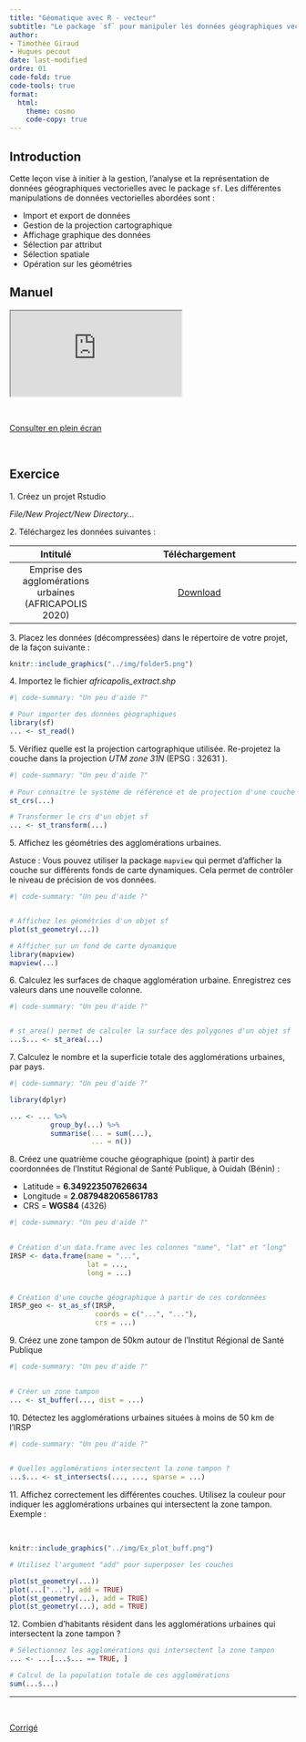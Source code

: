```yaml
---
title: "Géomatique avec R - vecteur"
subtitle: "Le package `sf` pour manipuler les données géographiques vectorielles"
author: 
- Timothée Giraud
- Hugues pecout
date: last-modified
ordre: 01
code-fold: true
code-tools: true
format:
  html:
    theme: cosmo
    code-copy: true
---
```


## Introduction

Cette leçon vise à initier à la gestion, l'analyse et la représentation de données géographiques vectorielles avec le package `sf`. Les différentes manipulations de données vectorielles abordées sont :

-   Import et export de données
-   Gestion de la projection cartographique
-   Affichage graphique des données
-   Sélection par attribut
-   Sélection spatiale
-   Opération sur les géométries

## <i class="bi bi-book"></i> Manuel {.title}

<iframe class="slide" src="https://rcarto.github.io/geomatique_avec_r/les-données-vectorielles.html">

</iframe>

\

::: center
<a href="https://rcarto.github.io/geomatique_avec_r/les-donn%C3%A9es-vectorielles.html" class="btn btn-info" role="button" aria-disabled="true"><i class="bi bi-eye"></i> Consulter en plein écran</a>
:::

\

<!-- ::: callout-note -->

<!-- Ce support de ce cours est un manuel initialement conçu pour accompagner le cours *'Cartographie avec R'* du Master 2 Géomatique, géodécisionnel, géomarketing et multimédia (G2M) de l'Université Paris 8 Vincennes - Saint-Denis (France). Vous pouvez envoyer vos remarques et suggestions aux auteurs en [postant une issue](https://github.com/rCarto/geomatique_avec_r/issues) sur le [dépôt GitHub](https://github.com/rCarto/geomatique_avec_r) de ce document. -->

<!-- ::: -->

<!-- \ -->

## <i class="bi bi-person-workspace"></i> Exercice {.title .exo-title}

::: {#exo}
[1. Créez un projet Rstudio]{.question}

*File/New Project/New Directory...*

[2. Téléchargez les données suivantes :]{.question}

|                        Intitulé                        |                                                                     Téléchargement                                                                      |
|:---------------------:|:----------------------------------------------:|
| Emprise des agglomérations urbaines (AFRICAPOLIS 2020) | <a href="https://bit.ly/3wnQKeG" class="btn btn-outline-warning" role="button" aria-disabled="true"><i class="bi bi-cloud-arrow-down"></i> Download</a> |

[3. Placez les données (décompressées) dans le répertoire de votre projet, de la façon suivante :]{.question}

```r
knitr::include_graphics("../img/folder5.png")
```

[4. Importez le fichier *africapolis_extract.shp*]{.question}

```r
#| code-summary: "Un peu d'aide ?"

# Pour importer des données géographiques 
library(sf)
... <- st_read()


```

[5. Vérifiez quelle est la projection cartographique utilisée. Re-projetez la couche dans la projection *UTM zone 31N* (EPSG : 32631 ).]{.question}

```r
#| code-summary: "Un peu d'aide ?"
  
# Pour connaitre le système de référence et de projection d'une couche
st_crs(...)

# Transformer le crs d'un objet sf
... <- st_transform(...)

```

[5. Affichez les géométries des agglomérations urbaines.]{.question}

Astuce : Vous pouvez utiliser la package `mapview` qui permet d'afficher la couche sur différents fonds de carte dynamiques. Cela permet de contrôler le niveau de précision de vos données.

```r
#| code-summary: "Un peu d'aide ?"


# Affichez les géométries d'un objet sf
plot(st_geometry(...))

# Afficher sur un fond de carte dynamique
library(mapview)
mapview(...)


```

[6. Calculez les surfaces de chaque agglomération urbaine. Enregistrez ces valeurs dans une nouvelle colonne.]{.question}

```r
#| code-summary: "Un peu d'aide ?"


# st_area() permet de calculer la surface des polygones d'un objet sf
...$... <- st_area(...)

```

[7. Calculez le nombre et la superficie totale des agglomérations urbaines, par pays.]{.question}

```r
#| code-summary: "Un peu d'aide ?"

library(dplyr)

... <- ... %>% 
          group_by(...) %>% 
          summarise(... = sum(...),
                    ... = n())

```

[8. Créez une quatrième couche géographique (point) à partir des coordonnées de l'Institut Régional de Santé Publique, à Ouidah (Bénin) :]{.question}

-   Latitude = **6.349223507626634**
-   Longitude = **2.0879482065861783**
-   CRS = **WGS84** (4326)

```r
#| code-summary: "Un peu d'aide ?"
  

# Création d'un data.frame avec les colonnes "name", "lat" et "long"
IRSP <- data.frame(name = "...", 
                   lat = ..., 
                   long = ...)


# Création d'une couche géographique à partir de ces cordonnées
IRSP_geo <- st_as_sf(IRSP, 
                     coords = c("...", "..."), 
                     crs = ...)

```

[9. Créez une zone tampon de 50km autour de l'Institut Régional de Santé Publique]{.question}

```r
#| code-summary: "Un peu d'aide ?"
  

# Créer un zone tampon
... <- st_buffer(..., dist = ...)


```

[10. Détectez les agglomérations urbaines situées à moins de 50 km de l'IRSP]{.question}

```r
#| code-summary: "Un peu d'aide ?"
 

# Quelles agglomérations intersectent la zone tampon ?
...$... <- st_intersects(..., ..., sparse = ...)

```

[11. Affichez correctement les différentes couches. Utilisez la couleur pour indiquer les agglomérations urbaines qui intersectent la zone tampon. Exemple :]{.question}

\

```r
knitr::include_graphics("../img/Ex_plot_buff.png")
```

```r

# Utilisez l'argument "add" pour superposer les couches

plot(st_geometry(...))
plot(...["..."], add = TRUE)
plot(st_geometry(...), add = TRUE)
plot(st_geometry(...), add = TRUE)


```

[12. Combien d'habitants résident dans les agglomérations urbaines qui intersectent la zone tampon ?]{.question}

```r


# Sélectionnez les agglomérations qui intersectent la zone tampon
... <- ...[...$... == TRUE, ]

# Calcul de la population totale de ces agglomérations
sum(...$...)


```

------------------------------------------------------------------------

\

::: center
<a href="/correction/geomatic_vector.zip" class="btn btn-outline-warning" role="button" aria-disabled="true"><i class="bi bi-cloud-arrow-down"></i> Corrigé</a>
:::
:::

\
